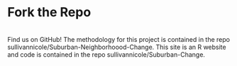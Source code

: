 <br>
<br>
<br>
<h1>Fork the Repo</h1>
<br>
Find us on GitHub!  The methodology for this project is contained in the repo sullivannicole/Suburban-Neighborhoood-Change.  This site is an R website and code is contained in the repo sullivannicole/Suburban-Change.